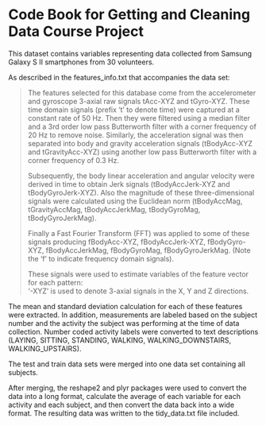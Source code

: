 Code Book for Getting and Cleaning Data Course Project
========================================================

This dataset contains variables representing data collected from Samsung Galaxy S II smartphones from 30 volunteers.

As described in the features_info.txt that accompanies the data set:

>The features selected for this database come from the accelerometer and gyroscope 3-axial raw signals tAcc-XYZ and tGyro-XYZ. These time domain signals (prefix 't' to denote time) were captured at a constant rate of 50 Hz. Then they were filtered using a median filter and a 3rd order low pass Butterworth filter with a corner frequency of 20 Hz to remove noise. Similarly, the acceleration signal was then separated into body and gravity acceleration signals (tBodyAcc-XYZ and tGravityAcc-XYZ) using another low pass Butterworth filter with a corner frequency of 0.3 Hz. 
>
>Subsequently, the body linear acceleration and angular velocity were derived in time to obtain Jerk signals (tBodyAccJerk-XYZ and tBodyGyroJerk-XYZ). Also the magnitude of these three-dimensional signals were calculated using the Euclidean norm (tBodyAccMag, tGravityAccMag, tBodyAccJerkMag, tBodyGyroMag, tBodyGyroJerkMag). 
>
>Finally a Fast Fourier Transform (FFT) was applied to some of these signals producing fBodyAcc-XYZ, fBodyAccJerk-XYZ, fBodyGyro-XYZ, fBodyAccJerkMag, fBodyGyroMag, fBodyGyroJerkMag. (Note the 'f' to indicate frequency domain signals). 
>
>These signals were used to estimate variables of the feature vector for each pattern:  
>'-XYZ' is used to denote 3-axial signals in the X, Y and Z directions.

The mean and standard deviation calculation for each of these features were extracted.
In addition, measurements are labeled based on the subject number and the activity the subject was performing at the time of data collection. Number coded activity labels were converted to text descriptions (LAYING, SITTING, STANDING, WALKING, WALKING_DOWNSTAIRS, WALKING_UPSTAIRS).

The test and train data sets were merged into one data set containing all subjects.

After merging, the reshape2 and plyr packages were used to convert the data into a long format, calculate the average of each variable for each activity and each subject, and then convert the data back into a wide format. The resulting data was written to the tidy_data.txt file included.
